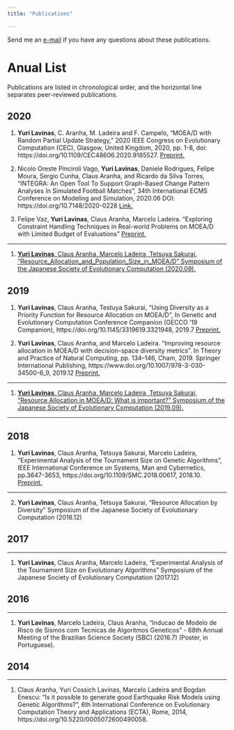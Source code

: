 ```yaml
---
title: "Publications"

---
```


Send me an [e-mail](mailto:lavinas.yuri.xp@alumni.tsukuba.ac.jp) if you have any questions about these publications.


# Anual List {.tabset .tabset-pills}


Publications are listed in chronological order, and the horizontal line separates peer-reviewed publications.

## 2020 

1. **Yuri Lavinas**, C. Aranha, M. Ladeira and F. Campelo, "MOEA/D with Random Partial Update Strategy," 2020 IEEE Congress on Evolutionary Computation (CEC), Glasgow, United Kingdom, 2020, pp. 1-8, doi: https://doi.org/10.1109/CEC48606.2020.9185527. [Preprint.](https://arxiv.org/abs/2001.06980)

2. Nicolo Oreste Pinciroli Vago, **Yuri Lavinas**, Daniele Rodrigues, Felipe Moura, Sergio Cunha, Claus Aranha, and Ricardo da Silva Torres, "INTEGRA: An Open Tool To Support Graph-Based Change Pattern Analyses In Simulated Football Matches", 34th International ECMS Conference on Modeling and Simulation, 2020.06 DOI: https://doi.org/10.7148/2020-0228 [Link.](http://www.scs-europe.net/dlib/2020/ecms2020acceptedpapers/0228_ocms_ecms2020_0051.pdf)

3. Felipe Vaz, **Yuri Lavinas**, Claus Aranha, Marcelo Ladeira. "Exploring Constraint Handling Techniques in Real-world Problems on MOEA/D with Limited Budget of Evaluations" [Preprint.](https://arxiv.org/pdf/2011.09722.pdf)

-----

1. [**Yuri Lavinas**, Claus Aranha, Marcelo Ladeira, Tetsuya Sakurai, "Resource_Allocation_and_Population_Size_in_MOEA/D" Symposium of the Japanese Society of Evolutionary Computation (2020.09).](papers/Resource_Allocation_and_Population_Size_in_MOEA/D.pdf)


## 2019
1. **Yuri Lavinas**, Claus Aranha, Testuya Sakurai, "Using Diversity as a Priority Function for Resource Allocation on MOEA/D", In Genetic and Evolutionary Computation Conference Companion (GECCO '19 Companion), https://doi.org/10.1145/3319619.3321948, 2019.7 [Preprint.](https://dl.acm.org/doi/pdf/10.1145/3319619.3321948)

2. **Yuri Lavinas**, Claus Aranha, and Marcelo Ladeira. "Improving resource allocation in MOEA/D with decision-space diversity metrics". In Theory and Practice of Natural Computing, pp. 134–146, Cham, 2019. Springer International Publishing, https://www.doi.org/10.1007/978-3-030-34500-6_9, 2019.12 [Preprint.](https://link.springer.com/chapter/10.1007%2F978-3-030-34500-6_9)

-----

1. [**Yuri Lavinas**, Claus Aranha, Marcelo Ladeira, Tetsuya Sakurai, "Resource Allocation in MOEA/D: What is important?" Symposium of the Japanese Society of Evolutionary Computation (2019.09).](papers/what_is_important_in_ResourceAllocation.pdf)


-----

## 2018

1. **Yuri Lavinas**, Claus Aranha, Tetsuya Sakurai, Marcelo Ladeira, "Experimental Analysis of the Tournament Size on Genetic Algorithms", IEEE International Conference on Systems, Man and Cybernetics, pp.3647-3653, https://doi.org/10.1109/SMC.2018.00617, 2018.10. [Preprint.](https://www.researchgate.net/publication/330478320_Experimental_Analysis_of_the_Tournament_Size_on_Genetic_Algorithms)

-----

2. **Yuri Lavinas**, Claus Aranha, Tetsuya Sakurai, "Resource Allocation by Diversity" Symposium of the Japanese Society of Evolutionary Computation (2018.12)


## 2017

-----

1. **Yuri Lavinas**, Claus Aranha, Marcelo Ladeira, "Experimental Analysis of the Tournament Size on Evolutionary Algorithms" Symposium of the Japanese Society of Evolutionary Computation (2017.12) 

## 2016

-----

1. **Yuri Lavinas**, Marcelo Ladeira, Claus Aranha, "Inducao de Modelo de Risco de Sismos com Tecnicas de Algoritmos Geneticos" - 68th Annual Meeting of the Brazilian Science Society (SBC) (2016.7) (Poster, in Portuguese).

## 2014

-----

1. Claus Aranha, Yuri Cossich Lavinas, Marcelo Ladeira and Bogdan Enescu: "Is it possible to generate good Earthquake Risk Models using Genetic Algorithms?", 6th International Conference on Evolutionary Computation Theory and Applications (ECTA), Rome,  2014, https://doi.org/10.5220/0005072600490058.

